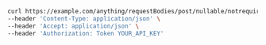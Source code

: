 ```bash showLineNumbers copy filename="Request Body Post Nullable Not Required String Body usage example"
curl https://example.com/anything/requestBodies/post/nullable/notrequired/string \
--header 'Content-Type: application/json' \
--header 'Accept: application/json' \
--header 'Authorization: Token YOUR_API_KEY'
```
